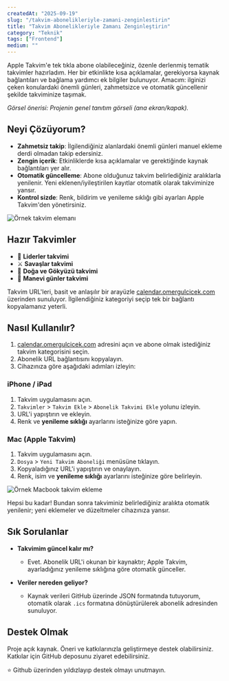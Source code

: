 ```yaml
---
createdAt: "2025-09-19"
slug: "/takvim-abonelikleriyle-zamani-zenginlestirin"
title: "Takvim Abonelikleriyle Zamanı Zenginleştirin"
category: "Teknik"
tags: ["Frontend"]
medium: ""
---
```


Apple Takvim'e tek tıkla abone olabileceğiniz, özenle derlenmiş tematik takvimler hazırladım. Her bir etkinlikte kısa açıklamalar, gerekiyorsa kaynak bağlantıları ve bağlama yardımcı ek bilgiler bulunuyor. Amacım: ilginizi çeken konulardaki önemli günleri, zahmetsizce ve otomatik güncellenir şekilde takviminize taşımak.

_Görsel önerisi: Projenin genel tanıtım görseli (ana ekran/kapak)._

## Neyi Çözüyorum?

- **Zahmetsiz takip**: İlgilendiğiniz alanlardaki önemli günleri manuel ekleme derdi olmadan takip edersiniz.
- **Zengin içerik**: Etkinliklerde kısa açıklamalar ve gerektiğinde kaynak bağlantıları yer alır.
- **Otomatik güncelleme**: Abone olduğunuz takvim belirlediğiniz aralıklarla yenilenir. Yeni eklenen/iyileştirilen kayıtlar otomatik olarak takviminize yansır.
- **Kontrol sizde**: Renk, bildirim ve yenileme sıklığı gibi ayarları Apple Takvim'den yönetirsiniz.

![Örnek takvim elemanı](/blog/2025-09-19/takvim-ornek.png)

## Hazır Takvimler

- 👑 **Liderler takvimi**
- ⚔️ **Savaşlar takvimi**
- 🌿 **Doğa ve Gökyüzü takvimi**
- 🌙 **Manevi günler takvimi**

Takvim URL'leri, basit ve anlaşılır bir arayüzle [calendar.omergulcicek.com](https://calendar.omergulcicek.com) üzerinden sunuluyor. İlgilendiğiniz kategoriyi seçip tek bir bağlantı kopyalamanız yeterli.

## Nasıl Kullanılır?

1) [calendar.omergulcicek.com](https://calendar.omergulcicek.com) adresini açın ve abone olmak istediğiniz takvim kategorisini seçin.
2) Abonelik URL bağlantısını kopyalayın.
3) Cihazınıza göre aşağıdaki adımları izleyin:

### iPhone / iPad

1. Takvim uygulamasını açın.
2. `Takvimler` > `Takvim Ekle` > `Abonelik Takvimi Ekle` yolunu izleyin.
3. URL'i yapıştırın ve ekleyin.
4. Renk ve **yenileme sıklığı** ayarlarını isteğinize göre yapın.

### Mac (Apple Takvim)

1. Takvim uygulamasını açın.
2. `Dosya` > `Yeni Takvim Aboneliği` menüsüne tıklayın.
3. Kopyaladığınız URL'i yapıştırın ve onaylayın.
4. Renk, isim ve **yenileme sıklığı** ayarlarını isteğinize göre belirleyin.

![Örnek Macbook takvim ekleme](/blog/2025-09-19/takvim-macbook.png)

Hepsi bu kadar! Bundan sonra takviminiz belirlediğiniz aralıkta otomatik yenilenir; yeni eklemeler ve düzeltmeler cihazınıza yansır.

## Sık Sorulanlar

- **Takvimim güncel kalır mı?**
  - Evet. Abonelik URL'i okunan bir kaynaktır; Apple Takvim, ayarladığınız yenileme sıklığına göre otomatik günceller.

- **Veriler nereden geliyor?**
  - Kaynak verileri GitHub üzerinde JSON formatında tutuyorum, otomatik olarak `.ics` formatına dönüştürülerek abonelik adresinden sunuluyor.

## Destek Olmak

Proje açık kaynak. Öneri ve katkılarınızla geliştirmeye destek olabilirsiniz. Katkılar için GitHub deposunu ziyaret edebilirsiniz.

⭐ Github üzerinden yıldızlayıp destek olmayı unutmayın.
